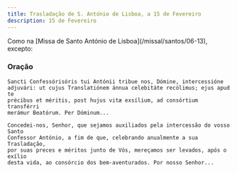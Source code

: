 ```yaml
---
title: Trasladação de S. António de Lisboa, a 15 de Fevereiro
description: 15 de Fevereiro
---
```


<aside>
  Como na [Missa de Santo António de Lisboa](/missal/santos/06-13), excepto:
</aside>

### Oração

<div class="side-by-side not-content">

    Sancti Confessórisóris tui Antónii tribue nos, Dómine, intercessióne
    adjuvári: ut cujus Translatiónem ánnua celebitáte recólimus; ejus apud te
    précibus et méritis, post hujus vitæ exsílium, ad consórtium transférri
    merámur Beatórum. Per Dóminum...

    Concedei-nos, Senhor, que sejamos auxiliados pela intercessão do vosso Santo
    Confessor António, a fim de que, celebrando anualmente a sua Trasladação,
    por suas preces e méritos junto de Vós, mereçamos ser levados, após o exílio
    desta vida, ao consórcio dos bem-aventurados. Por nosso Senhor...

</div>
